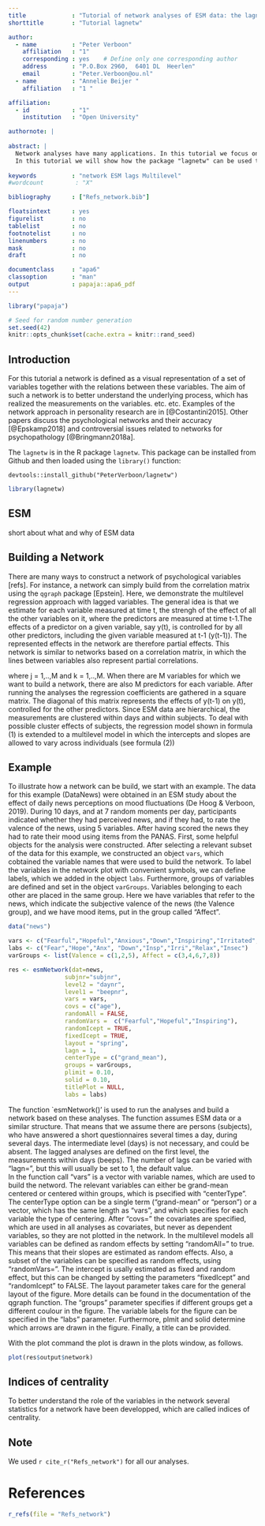 ```yaml
---
title             : "Tutorial of network analyses of ESM data: the lagnetw package"
shorttitle        : "Tutorial lagnetw"

author: 
  - name          : "Peter Verboon"
    affiliation   : "1"
    corresponding : yes    # Define only one corresponding author
    address       : "P.O.Box 2960,  6401 DL  Heerlen"
    email         : "Peter.Verboon@ou.nl"
  - name          : "Annelie Beijer "
    affiliation   : "1 "

affiliation:
  - id            : "1"
    institution   : "Open University"

authornote: |
  
abstract: |
  Network analyses have many applications. In this tutorial we focus on networks build with data obtained with the experience sampling method (ESM). The networks are directed, the relations between the variables in the network are directed because lagged predictors are used. An arrow in the network represents an effect from a variable measured at t-1 on another variable measured at t or on itself measured at t.     
  In this tutorial we will show how the package "lagnetw" can be used to do a network analysis.
  
keywords          : "network ESM lags Multilevel"
#wordcount         : "X"

bibliography      : ["Refs_network.bib"]

floatsintext      : yes
figurelist        : no
tablelist         : no
footnotelist      : no
linenumbers       : no
mask              : no
draft             : no

documentclass     : "apa6"
classoption       : "man"
output            : papaja::apa6_pdf
---
```


```r
library("papaja")
```

```r
# Seed for random number generation
set.seed(42)
knitr::opts_chunk$set(cache.extra = knitr::rand_seed)
```


## Introduction

For this tutorial a network is defined as a visual representation of a set of variables together with the relations between these variables. The aim of such a network is to better understand the underlying process, which has realized the measurements on the variables. etc. etc.
Examples of the network approach in personality research are in [@Costantini2015]. Other papers discuss the psychological networks and their accuracy [@Epskamp2018] and controversial issues related to networks for psychopathology [@Bringmann2018a].

The ` lagnetw ` is in the R package ` lagnetw `. This package can be installed from Github and then loaded using the `library()` function: 

` devtools::install_github("PeterVerboon/lagnetw") `


```r
library(lagnetw)
```

## ESM 
 short about what and why of ESM data
 
## Building a Network
There are many ways to construct a network of psychological variables [refs]. For instance, a network can simply build from the correlation matrix using the `qgraph` package [Epstein]. Here, we demonstrate the multilevel regression approach with lagged variables. 
The general idea is that we estimate for each variable measured at time t, the strengh of the effect of all the other variables on it, where the predictors are measured at time t-1.The effects of a predictor on a given variable, say y(t), is controlled for by all other predictors, including the given variable measured at t-1 (y(t-1)). The represented effects in the network are therefore partial effects. This network is similar to networks based on a correlation matrix, in which the lines between variables also represent partial correlations.

\begin{equation}
 y_j(t) = b_{j0} + \sum_{k=1}^{M} b_{jk} y_k(t-1) + e_j.
\end{equation}

where j = 1,..,M and k = 1,..,M.
When there are M variables for which we want to build a network, there are also M predictors for each variable. After running the analyses the regression coefficients are gathered in a square matrix. The diagonal of this matrix represents the effects of y(t-1) on y(t), controlled for the other predictors.
Since ESM data are hierarchical, the measurements are clustered within days and within subjects. To deal with possible cluster effects of subjects, the regression model shown in formula (1) is extended to a multilevel model in which the intercepts and slopes are allowed to vary across individuals (see formula (2))

\begin{equation}
 \begin{split}
y_{ij}(t) = b_{ij0} + \sum_{k=1}^{M} b_{ijk} y_{ik}(t-1) + e_{ij}\\
b_{ij0} = b_{j0} + u_{ij0}\\ 
b_{ijk} = b_{jk} + u_{ijk}. 
 \end{split}
\end{equation}




## Example

To illustrate how a network can be build, we start with an example. The data for this example (DataNews) were obtained in an ESM study about the effect of daily news perceptions on mood fluctuations (De Hoog & Verboon, 2019). During 10 days, and at 7 random moments per day, participants indicated whether they had perceived news, and if they had, to rate the valence of the news, using 5 variables. After having scored the news they had to rate their mood using items from the PANAS. 
First, some helpful objects for the analysis were constructed. After selecting a relevant subset of the data for this example, we constructed an object `vars`, which cobtained the variable names that were used to build the network. To label the variables in the network plot with convenient symbols, we can define labels, which we added in the object `labs`. Furthermore, groups of variables are defined and set in the object `varGroups`. Variables belonging to each other are placed in the same group. Here we have variables that refer to the news, which indicate the subjective valence of the news (the Valence group), and we have mood items, put in the group called "Affect".

```r

data("news")

vars <- c("Fearful","Hopeful","Anxious","Down","Inspiring","Irritated","Relaxed","Insecure")
labs <- c("Fear","Hope","Anx", "Down","Insp","Irri","Relax","Insec")
varGroups <- list(Valence = c(1,2,5), Affect = c(3,4,6,7,8))    

res <- esmNetwork(dat=news, 
                subjnr="subjnr", 
                level2 = "daynr", 
                level1 = "beepnr",
                vars = vars,
                covs = c("age"),
                randomAll = FALSE,
                randomVars =  c("Fearful","Hopeful","Inspiring"),
                randomIcept = TRUE,
                fixedIcept = TRUE,
                layout = "spring",
                lagn = 1,
                centerType = c("grand_mean"),
                groups = varGroups,
                plimit = 0.10,
                solid = 0.10,
                titlePlot = NULL,
                labs = labs)

```

The function `esmNetwork()' is used to run the analyses and build a network based on these analyses. The function assumes ESM data or a similar structure. That means that we assume there are persons (subjects), who have answered a short questionnaires several times a day, during several days. The intermediate level (days) is not necessary, and could be absent. The lagged analyses are defined on the first level, the measurements within days (beeps). The number of lags can be varied with "lagn=", but this will usually be set to 1, the default value.  
In the function call "vars" is a vector with variable names, which are used to build the netword. The relevant variables can either be grand-mean centered or centered within groups, which is psecified with "centerType". The centerType option can be a single term ("grand-mean" or "person") or a vector, which has the same length as "vars", and which specifies for each variable the type of centering.
After "covs=" the covariates are specified, which are used in all analyses as covariates, but never as dependent variables, so they are not plotted in the network. In the multilevel models all variables can be defined as random effects by setting "randomAll=" to true. This means that their slopes are estimated as random effects. Also, a subset of the variables can be specified as random effects, using "randomVars=". The intercept is usally estimated as fixed and random effect, but this can be changed by setting the parameters "fixedIcept" and "randomIcept" to FALSE.
The layout parameter takes care for the general layout of the figure. More details can be found in the documentation of the qgraph function. The "groups" parameter specifies if different groups get a different coulour in the figure. The variable labels for the figure can be specified in the "labs" parameter. Furthermore, plmit and solid determine which arrows are drawn in the figure. Finally, a title can be provided.

With the plot command the plot is drawn in the plots window, as follows. 

```r

plot(res$output$network)

```




## Indices of centrality
To better understand the role of the variables in the network several statistics for a network have been developped, which are called indices of centrality. 

## Note
We used `r cite_r("Refs_network")` for all our analyses.

\newpage

# References
```r
r_refs(file = "Refs_network")
```

\begingroup
\setlength{\parindent}{-0.5in}
\setlength{\leftskip}{0.5in}

<div id = "refs"></div>
\endgroup
